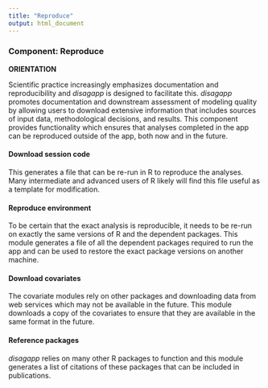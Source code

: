 ```yaml
---
title: "Reproduce"
output: html_document
---
```


### **Component: Reproduce**

**ORIENTATION**

Scientific practice increasingly emphasizes documentation and reproducibility and *disagapp* is designed to facilitate this. *disagapp* promotes documentation and downstream assessment of modeling quality by allowing users to download extensive information that includes sources of input data, methodological decisions, and results. This component provides functionality which ensures that analyses completed in the app can be reproduced outside of the app, both now and in the future.

#### <span class="module_optional">Download session code</span>
This generates a file that can be re-run in R to reproduce the analyses. Many intermediate and advanced users of R likely will find this file useful as a template for modification. 

#### <span class="module_optional">Reproduce environment</span> 
To be certain that the exact analysis is reproducible, it needs to be re-run on exactly the same versions of R and the dependent packages. This module generates a file of all the dependent packages required to run the app and can be used to restore the exact package versions on another machine.

#### <span class="module_optional">Download covariates</span> 
The covariate modules rely on other packages and downloading data from web services which may not be available in the future. This module downloads a copy of the covariates to ensure that they are available in the same format in the future.

#### <span class="module_optional">Reference packages</span> 
*disagapp* relies on many other R packages to function and this module generates a list of citations of these packages that can be included in publications. 

